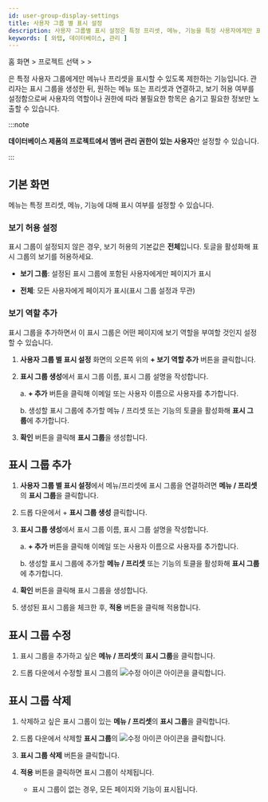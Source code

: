 ```yaml
---
id: user-group-display-settings
title: 사용자 그룹 별 표시 설정
description: 사용자 그룹별 표시 설정은 특정 프리셋, 메뉴, 기능을 특정 사용자에게만 표시 여부를 설정하는 메뉴입니다.
keywords: [ 와탭, 데이터베이스, 관리 ]
---
```


홈 화면 &gt; 프로젝트 선택 &gt; <Cmdname sid="side_management" className="uitext" /> &gt; <Cmdname sid="users_group_display_settings" className="uitext" />

<Cmdname sid="users_group_display_settings" className="uitext" />은 특정 사용자 그룹에게만 메뉴나 프리셋을 표시할 수 있도록 제한하는 기능입니다. 관리자는 표시 그룹을 생성한 뒤, 원하는 메뉴 또는 프리셋과 연결하고, 보기 허용 여부를 설정함으로써 사용자의 역할이나 권한에 따라 불필요한 항목은 숨기고 필요한 정보만 노출할 수 있습니다.

:::note

**데이터베이스 제품의 프로젝트에서 멤버 관리 권한이 있는 사용자**만 설정할 수 있습니다.

:::

## 기본 화면

<Cmdname sid="users_group_display_settings" className="uitext" /> 메뉴는 특정 프리셋, 메뉴, 기능에 대해 표시 여부를 설정할 수 있습니다.

<ImgLang img='db-user-group-display-settings.png' desc='사용자 그룹 별 표시 설정 기본 화면' />

### 보기 허용 설정

표시 그룹이 설정되지 않은 경우, 보기 허용의 기본값은 **전체**입니다. 토글을 활성화해 표시 그룹의 보기를 허용하세요. 

- **보기 그룹**: 설정된 표시 그룹에 포함된 사용자에게만 페이지가 표시

- **전체**: 모든 사용자에게 페이지가 표시(표시 그룹 설정과 무관)

### 보기 역할 추가

표시 그룹을 추가하면서 이 표시 그룹은 어떤 페이지에 보기 역할을 부여할 것인지 설정할 수 있습니다.

1. **사용자 그룹 별 표시 설정** 화면의 오른쪽 위의 **+ 보기 역할 추가** 버튼을 클릭합니다.

2. **표시 그룹 생성**에서 표시 그룹 이름, 표시 그룹 설명을 작성합니다.

    a. **+ 추가** 버튼을 클릭해 이메일 또는 사용자 이름으로 사용자를 추가합니다.

    b. 생성할 표시 그룹에 추가할 메뉴 / 프리셋 또는 기능의 토클을 활성화해 **표시 그룹**에 추가합니다.

3. **확인** 버튼을 클릭해 **표시 그룹**을 생성합니다.

## 표시 그룹 추가

1. **사용자 그룹 별 표시 설정**에서 메뉴/프리셋에 표시 그룹을 연결하려면 **메뉴 / 프리셋**의 **표시 그룹**을 클릭합니다.

2. 드롭 다운에서 + **표시 그룹 생성** 클릭합니다.

3. **표시 그룹 생성**에서 표시 그룹 이름, 표시 그룹 설명을 작성합니다.

    a. **+ 추가** 버튼을 클릭해 이메일 또는 사용자 이름으로 사용자를 추가합니다. 

    b. 생성할 표시 그룹에 추가할 **메뉴 / 프리셋** 또는 기능의 토클을 활성화해 **표시 그룹**에 추가합니다. 

4. **확인** 버튼을 클릭해 표시 그룹을 생성합니다. 

5. 생성된 표시 그룹을 체크한 후, **적용** 버튼을 클릭해 적용합니다. 

## 표시 그룹 수정

1. 표시 그룹을 추가하고 싶은 **메뉴 / 프리셋**의 **표시 그룹**을 클릭합니다.

2. 드롭 다운에서 수정할 표시 그룹의 ![수정 아이콘](/img/ic-edit.svg) 아이콘을 클릭합니다. 

## 표시 그룹 삭제

1. 삭제하고 싶은 표시 그룹이 있는 **메뉴 / 프리셋**의 **표시 그룹**을 클릭합니다.

2. 드롭 다운에서 삭제할 **표시 그룹**의 ![수정 아이콘](/img/ic-edit.svg) 아이콘을 클릭합니다. 

3. **표시 그룹 삭제** 버튼을 클릭합니다. 

4. **적용** 버튼을 클릭하면 표시 그룹이 삭제됩니다. 

    - 표시 그룹이 없는 경우, 모든 페이지와 기능이 표시됩니다.